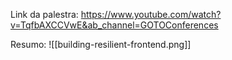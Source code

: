 Link da palestra: https://www.youtube.com/watch?v=TqfbAXCCVwE&ab_channel=GOTOConferences

Resumo:
![[building-resilient-frontend.png]]
